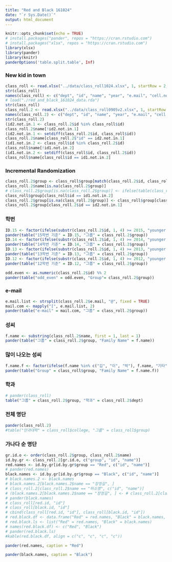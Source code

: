 ```yaml
---
title: "Red and Black 161024"
date: "`r Sys.Date()`"
output: html_document
---
```


```r
knitr::opts_chunk$set(echo = TRUE)
# install.packages("pander", repos = "https://cran.rstudio.com")
# install.packages("xlsx", repos = "https://cran.rstudio.com")
library(xlsx)
library(pander)
library(knitr)
panderOptions('table.split.table', Inf)
```

### New kid in town

```r
class_roll <- read.xlsx("../data/class_roll1024.xlsx", 1, startRow = 2, endRow = 97, colIndex = c(3:7, 9), colClasses=rep("character", 6), stringsAsFactors = FALSE)
str(class_roll)
names(class_roll) <- c("dept", "id", "name", "year", "e.mail", "cell.no")
# load("./red_and_black_161024_data.rda")
str(class_roll)
class_roll.2 <- read.xlsx("../data/class_roll0905v2.xlsx", 1, startRow = 2, endRow = 101, colIndex = c(3:7, 9), colClasses=rep("character", 6), stringsAsFactors = FALSE) 
names(class_roll.2) <- c("dept", "id", "name", "year", "e.mail", "cell.no")
str(class_roll.2)
(id2.not.in.1 <- class_roll.2$id %in% class_roll$id)
class_roll.2$name[!id2.not.in.1]
(id2.not.in.1 <- setdiff(class_roll.2$id, class_roll$id))
class_roll.2$name[class_roll.2$"id" == id2.not.in.1]
(id1.not.in.2 <- class_roll$id %in% class_roll.2$id)
class_roll$name[!id1.not.in.2]
(id1.not.in.2 <- setdiff(class_roll$id, class_roll.2$id))
class_roll$name[class_roll$id == id1.not.in.2]
```

### Incremental Randomization

```r
class_roll.2$group <- class_roll$group[match(class_roll.2$id, class_roll$id)]
class_roll.2$name[is.na(class_roll.2$group)]
# class_roll.2$group[is.na(class_roll.2$group)] <- ifelse(table(class_roll.2$group)[1] < table(class_roll.2$group)[2], "Red", "Black")
class_roll$group[class_roll$id == id1.not.in.2]
class_roll.2$group[is.na(class_roll.2$group)] <- class_roll$group[class_roll$id == id1.not.in.2]
class_roll.2$group[class_roll.2$id == id2.not.in.1]
```


<!--
```r
set.seed(37)
N <- nrow(class_roll) 
red.id <- sample(1:N, size = floor(N/2))
red.id
class_roll$group <- factor(ifelse((1:N) %in% red.id, "red", "black"), levels = c("red", "black"))
black.id<-(1:N)[-red.id]
```
-->

### 학번

```r
ID.15 <- factor(ifelse(substr(class_roll.2$id, 1, 4) >= 2015, "younger.15", "older.15"), levels = c("younger.15", "older.15"))
pander(table("15학번 기준" = ID.15, "그룹" = class_roll.2$group))
ID.14 <- factor(ifelse(substr(class_roll.2$id, 1, 4) >= 2014, "younger.14", "older.14"), levels = c("younger.14", "older.14"))
pander(table("14학번 기준" = ID.14, "그룹" = class_roll.2$group))
ID.13 <- factor(ifelse(substr(class_roll.2$id, 1, 4) >= 2013, "younger.13", "older.13"), levels = c("younger.13", "older.13"))
pander(table("13학번 기준" = ID.13, "그룹" = class_roll.2$group))
ID.12 <- factor(ifelse(substr(class_roll.2$id, 1, 4) >= 2012, "younger.12", "older.12"), levels = c("younger.12", "older.12"))
pander(table("12학번 기준" = ID.12, "그룹" = class_roll.2$group))
```


```r
odd.even <- as.numeric(class_roll.2$id) %% 2
pander(table("odd_even" = odd.even, "Group"= class_roll.2$group))
```

### e-mail

```r
e.mail.list <- strsplit(class_roll.2$e.mail, "@", fixed = TRUE)
mail.com <- mapply("[", e.mail.list, 2)
pander(table("e-mail" = mail.com, "그룹" = class_roll.2$group))
```

### 성씨

```r
f.name <- substring(class_roll.2$name, first = 1, last = 1)
pander(table("그룹" = class_roll.2$group, "Family Name" = f.name))
```

### 많이 나오는 성씨

```r
f.name.f <- factor(ifelse(f.name %in% c("김", "이", "박"), f.name, "기타"), levels = c("김", "이", "박", "기타"))
pander(table("Group" = class_roll$group, "Family Name" = f.name.f))
```

### 학과

```r
# pander(class_roll)
table("그룹" = class_roll.2$group, "학과" = class_roll.2$dept)
```

### 전체 명단

```r
pander(class_roll.2)
#table("단과대학" = class_roll$college, "그룹" = class_roll$group)
```

### 가나다 순 명단

```r
gr.id.o <- order(class_roll.2$group, class_roll.2$name)
id.by.gr <- class_roll.2[gr.id.o, c("group", "id", "name")]
red.names <- id.by.gr[id.by.gr$group == "Red", c("id", "name")]
# pander(red.names)
black.names <- id.by.gr[id.by.gr$group == "Black", c("id", "name")]
# black.names.2 <- black.names
# black.names.2[black.names.2$name == "장정길", ]
# class_roll.2[class_roll.2$name == "허소영", c("id", "name")]
# (black.names.2[black.names.2$name == "장정길", ] <- # class_roll.2[class_roll.2$name == "허소영", c("id", "name")])
# pander(black.names)
# class_roll[red.id, "id"]
# class_roll[black.id, "id"]
# cbind(class_roll[red.id, "id"], class_roll[black.id, "id"])
# red.black.df <- data.frame("Red" = red.names, "Black" = black.names, row.names = NULL)
# red.black.ls <- list("Red" = red.names, "Black" = black.names)
# names(red.black.df) <- c("Red", "Black")
# pander(red.black.ls)
#kable(red.black.df, align = c("c", "c", "c", "c"))
```

<P style="page-break-before:always">

```r
pander(red.names, caption = "Red")
```

<P style="page-break-before:always">

```r
pander(black.names, caption = "Black")
```

<!--
```r
save.image("./red_and_black_161024v2_data.rda")
```
-->